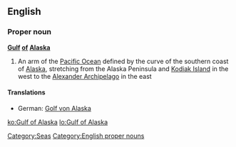 ==English==
{{wikipedia}}

===Proper noun===
'''[[gulf|Gulf]] [[of]] [[Alaska]]'''

# An arm of the [[Pacific Ocean]] defined by the curve of the southern coast of [[Alaska]], stretching from the Alaska Peninsula and [[Kodiak Island]] in the west to the [[Alexander Archipelago]] in the east

====Translations====
*German: [[Golf von Alaska]] {{m}}
[[Category:Seas]]
[[Category:English proper nouns]]

[[ko:Gulf of Alaska]]
[[lo:Gulf of Alaska]]
